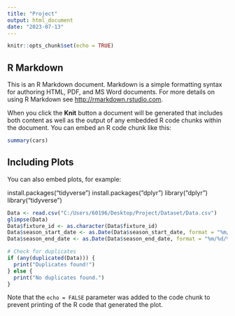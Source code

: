 ---
title: "Project"
output: html_document
date: "2023-07-13"
---

```{r setup, include=FALSE}
knitr::opts_chunk$set(echo = TRUE)
```

## R Markdown

This is an R Markdown document. Markdown is a simple formatting syntax for authoring HTML, PDF, and MS Word documents. For more details on using R Markdown see <http://rmarkdown.rstudio.com>.

When you click the **Knit** button a document will be generated that includes both content as well as the output of any embedded R code chunks within the document. You can embed an R code chunk like this:

```{r cars}
summary(cars)
```

## Including Plots

You can also embed plots, for example:


install.packages("tidyverse")
install.packages("dplyr")
library("dplyr")
library("tidyverse")


```{r pressure, echo=FALSE}
Data <- read.csv("C:/Users/60196/Desktop/Project/Dataset/Data.csv")
glimpse(Data)
Data$fixture_id <- as.character(Data$fixture_id)
Data$season_start_date <- as.Date(Data$season_start_date, format = "%m/%d/%Y")
Data$season_end_date <- as.Date(Data$season_end_date, format = "%m/%d/%Y")

# Check for duplicates
if (any(duplicated(Data))) {
  print("Duplicates found!")
} else {
  print("No duplicates found.")
}
```

Note that the `echo = FALSE` parameter was added to the code chunk to prevent printing of the R code that generated the plot.
